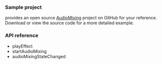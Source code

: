 <PlatformWrapper platform="ios">

### Sample project

<Vg k="COMPANY"/> provides an open source [AudioMixing](https://github.com/AgoraIO/API-Examples/tree/main/iOS/APIExample/APIExample/Examples/Advanced/AudioMixing) project on GitHub for your reference. Download or view the source code for a more detailed example.

### API reference

* <Link to="{{Global.API_REF_IOS_ROOT}}/agorartckit/agorartcenginekit/playeffect(_:filepath:loopcount:pitch:pan:gain:publish:startpos:)">playEffect</Link>

* <Link to="{{Global.API_REF_IOS_ROOT}}/agorartckit/agorartcenginekit/startaudiomixing(_:loopback:cycle:)">startAudioMixing</Link>

* <Link to="{{Global.API_REF_IOS_ROOT}}/agorartckit/agorartcenginedelegate/rtcengine(_:audiomixingstatechanged:reasoncode:)">audioMixingStateChanged</Link>

</PlatformWrapper>